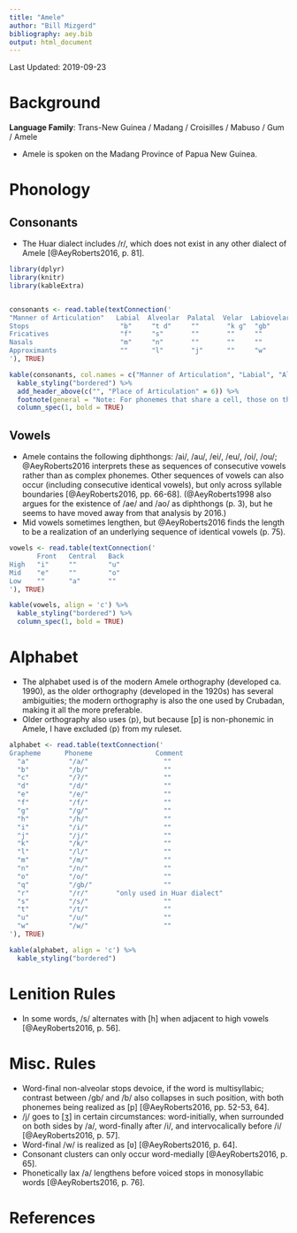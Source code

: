 ```yaml
---
title: "Amele"
author: "Bill Mizgerd"
bibliography: aey.bib
output: html_document
---
```


Last Updated: 2019-09-23

# Background

**Language Family**: Trans-New Guinea / Madang / Croisilles / Mabuso / Gum / Amele

* Amele is spoken on the Madang Province of Papua New Guinea.

# Phonology

## Consonants

* The Huar dialect includes /r/, which does not exist in any other dialect of Amele [@AeyRoberts2016, p. 81].

```r

library(dplyr)
library(knitr)
library(kableExtra)


consonants <- read.table(textConnection('
"Manner of Articulation"   Labial  Alveolar  Palatal  Velar  Labiovelar  Glottal
Stops                       "b"     "t d"     ""       "k ɡ"  "ɡb"        "ʔ"
Fricatives                  "f"     "s"       ""       ""     ""          "h"
Nasals                      "m"     "n"       ""       ""     ""          ""
Approximants                ""      "l"       "j"      ""     "w"         ""
'), TRUE)

kable(consonants, col.names = c("Manner of Articulation", "Labial", "Alveolar", "Palatal", "Velar", "Labiovelar", "Glottal"), align = 'c') %>%
  kable_styling("bordered") %>%
  add_header_above(c("", "Place of Articulation" = 6)) %>%
  footnote(general = "Note: For phonemes that share a cell, those on the left are voiceless and those on the right are voiced.", general_title = "") %>%
  column_spec(1, bold = TRUE)
```

## Vowels

* Amele contains the following diphthongs: /ai/, /au/, /ei/, /eu/, /oi/, /ou/; @AeyRoberts2016 interprets these as sequences of consecutive vowels rather than as complex phonemes. Other sequences of vowels can also occur (including consecutive identical vowels), but only across syllable boundaries [@AeyRoberts2016, pp. 66-68]. (@AeyRoberts1998 also argues for the existence of /ae/ and /ao/ as diphthongs (p. 3), but he seems to have moved away from that analysis by 2016.)
* Mid vowels sometimes lengthen, but @AeyRoberts2016 finds the length to be a realization of an underlying sequence of identical vowels (p. 75).


```r

vowels <- read.table(textConnection('
       Front   Central   Back
High   "i"     ""        "u"
Mid    "e"     ""        "o"
Low    ""      "a"       ""
'), TRUE)

kable(vowels, align = 'c') %>%
  kable_styling("bordered") %>%
  column_spec(1, bold = TRUE)
```

# Alphabet

* The alphabet used is of the modern Amele orthography (developed ca. 1990), as the older orthography (developed in the 1920s) has several ambiguities; the modern orthography is also the one used by Crubadan, making it all the more preferable.
* Older orthography also uses ⟨p⟩, but because [p] is non-phonemic in Amele, I have excluded ⟨p⟩ from my ruleset.


```r

alphabet <- read.table(textConnection('
Grapheme      Phoneme                Comment
  "a"          "/a/"                   ""
  "b"          "/b/"                   ""
  "c"          "/ʔ/"                   ""
  "d"          "/d/"                   ""
  "e"          "/e/"                   ""
  "f"          "/f/"                   ""
  "g"          "/ɡ/"                   ""
  "h"          "/h/"                   ""
  "i"          "/i/"                   ""
  "j"          "/j/"                   ""
  "k"          "/k/"                   ""
  "l"          "/l/"                   ""
  "m"          "/m/"                   ""
  "n"          "/n/"                   ""
  "o"          "/o/"                   ""
  "q"          "/ɡb/"                  ""
  "r"          "/r/"       "only used in Huar dialect"  
  "s"          "/s/"                   ""
  "t"          "/t/"                   ""
  "u"          "/u/"                   ""
  "w"          "/w/"                   ""
'), TRUE)

kable(alphabet, align = 'c') %>%
  kable_styling("bordered")
```

# Lenition Rules

* In some words, /s/ alternates with [h] when adjacent to high vowels [@AeyRoberts2016, p. 56].

# Misc. Rules

* Word-final non-alveolar stops devoice, if the word is multisyllabic; contrast between /ɡb/ and /b/ also collapses in such position, with both phonemes being realized as [p] [@AeyRoberts2016, pp. 52-53, 64].
* /j/ goes to [ʒ] in certain circumstances: word-initially, when surrounded on both sides by /a/, word-finally after /i/, and intervocalically before /i/ [@AeyRoberts2016, p. 57].
* Word-final /w/ is realized as [ʋ] [@AeyRoberts2016, p. 64].
* Consonant clusters can only occur word-medially [@AeyRoberts2016, p. 65].
* Phonetically lax /a/ lengthens before voiced stops in monosyllabic words [@AeyRoberts2016, p. 76].

# References
